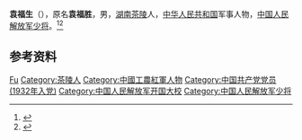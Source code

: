 '''袁福生'''（{{bd|1916年||1993年|}}），原名'''袁福胜'''，男，[[湖南|湖南]][[茶陵|茶陵]]人，[[中华人民共和国|中华人民共和国]]军事人物，[[中国人民解放军少将|中国人民解放军少将]]。<ref>{{Cite book|title=中国抗日战争人物大词典|author=刘景泉主编; 沈久泉, 王凯捷, 李卓副主编|publisher=天津大学出版社|year=1999|isbn=|location=|pages=}}</ref><ref>{{Cite book|title=中华军事人物大辞典|author=吴如蒿著; 陈策才, 张光彩, 赵功德等副主编|publisher=新华出版社|year=1989|isbn=|location=北京|pages=}}</ref>

== 参考资料 ==
{{reflist}}

{{中国人物小作品}}

{{Authority control}}
{{DEFAULTSORT:Yuan袁}}
[[Category:袁姓|Fu]]
[[Category:茶陵人|Category:茶陵人]]
[[Category:中國工農紅軍人物|Category:中國工農紅軍人物]]
[[Category:中国共产党党员_(1932年入党)|Category:中国共产党党员 (1932年入党)]]
[[Category:中国人民解放军开国大校|Category:中国人民解放军开国大校]]
[[Category:中国人民解放军少将|Category:中国人民解放军少将]]